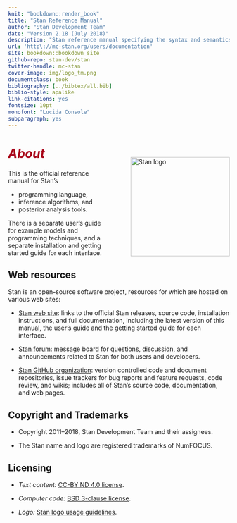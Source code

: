 ```yaml
---
knit: "bookdown::render_book"
title: "Stan Reference Manual"
author: "Stan Development Team"
date: "Version 2.18 (July 2018)"
description: "Stan reference manual specifying the syntax and semantics of the Stan programming language."
url: 'http\://mc-stan.org/users/documentation'
site: bookdown::bookdown_site
github-repo: stan-dev/stan
twitter-handle: mc-stan
cover-image: img/logo_tm.png
documentclass: book
bibliography: [../bibtex/all.bib]
biblio-style: apalike
link-citations: yes
fontsize: 10pt
monofont: "Lucida Console"
subparagraph: yes
---
```


# <i style="color:#a80018;">About</i> {-}

<img style="float:right; margin: -2em 0em 4em 4em" src="img/logo_tm.png" width="225" alt="Stan logo" />

This is the official reference manual for Stan's

* programming language,
* inference algorithms, and
* posterior analysis tools.

There is a separate user's guide for example models and programming techniques, and a separate installation and getting started guide for each interface.

## Web resources {-}

Stan is an open-source software project, resources for which are
hosted on various web sites:

* [Stan web site](http://mc-stan.org/): links to
the official Stan releases, source code, installation instructions,
and full documentation, including the latest version of this manual,
the user's guide and the getting started guide for each interface.

* [Stan forum](http://discourse.mc-stan.org): message board
for questions, discussion, and announcements related to Stan for
both users and developers.

* [Stan GitHub organization](https://github.com/stan-dev/stan):
version controlled code and document repositories, issue trackers for
bug reports and feature requests, code review, and wikis; includes
all of Stan's source code, documentation, and web pages.


## Copyright and Trademarks {-}

* Copyright 2011--2018, Stan Development Team and their assignees.

* The Stan name and logo are registered trademarks of NumFOCUS.


## Licensing {-}

* *Text content:*  [CC-BY ND 4.0 license](https://creativecommons.org/licenses/by-nd/4.0/legalcode).

* *Computer code:*  [BSD 3-clause license](https://opensource.org/licenses/BSD-3-Clause).

* *Logo:*  [Stan logo usage guidelines](http://mc-stan.org/about/logo/).
